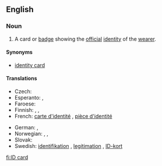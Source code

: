 ==English==
{{wikipedia|Identity document}}

===Noun===
{{en-noun|sg=[[ID]] [[card]]}}

# A card or [[badge]] showing the [[official]] [[identity]] of the [[wearer]].

====Synonyms====
* [[identity card]]

====Translations====
{{trans-top|card or badge showing the official identity of the wearer}}
* Czech: {{t-|cs|občanský průkaz|m}}
* Esperanto: {{t-|eo|identigilo|xs=Esperanto}}, {{t-|eo|identiga karto|xs=Esperanto}}
* Faroese: {{t-|fo|samleikaprógv|n|xs=Faroese}}
* Finnish: {{t-|fi|henkilökortti}}, {{t+|fi|henkilöllisyystodistus}}, {{t-|fi|henkilötodistus}}
* French: [[carte d'identité]] {{f}}, [[pièce d'identité]] {{f}}
{{trans-mid}}
* German: {{t+|de|Ausweis|m}}, {{t+|de|Personalausweis|m}}
* Norwegian: {{t-|no|ID-kort|n}}, {{t-|no|identifikasjonsbevis|n}}, {{t-|no|legitimasjon|m}}
* Slovak: {{t-|sk|občiansky preukaz|m}}
* Swedish: [[identifikation]] {{c}}, [[legitimation#Swedish|legitimation]] {{c}}, [[ID-kort]] {{n}}
{{trans-bottom}}

[[fi:ID card]]